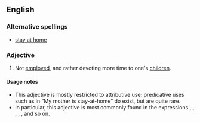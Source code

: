 ==English==

===Alternative spellings===
* [[stay at home]]

===Adjective===
{{en-adj|pos=[[stay]]-[[at]]-[[home]]|-}}

# {{context|of a parent}} Not [[employed]], and rather devoting more time to one's [[children]].

====Usage notes====
* This adjective is mostly restricted to attributive use; predicative uses such as in “My mother is stay-at-home” do exist, but are quite rare.
* In particular, this adjective is most commonly found in the expressions {{term||stay-at-home mother}}, {{term||father}}, {{term||mom}}, {{term||dad}}, {{term||motherhood}}, and so on.